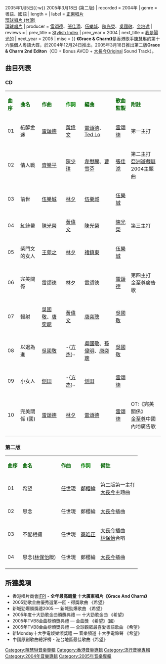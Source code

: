 {{Infobox album <!-- See Wikipedia:WikiProject_Albums -->
| name       = Grace & Charm
| type       = 專輯
| artist     = [[陳慧琳|陳慧琳]]
| cover      = Grace & Charm.jpg
<!-- 未知參數 | background = Black -->
| released   = {{HK}}2004年12月24日{{·w}} {{TW}}2005年1月5日{{·w}} {{HK}}2005年3月18日 (第二版)
| recorded   = 2004年
| genre      = 粵語、國語
| length     = 
| label      = {{flagicon|HK}} [[正東唱片|正東唱片]]<br />{{flagicon|Taiwan}} [[環球唱片_(台灣)|環球唱片 (台灣)]]<br />{{flagicon|SIN}}{{flagicon|MAL}} [[環球唱片|環球唱片]]
| producer   = [[雷頌德|雷頌德]]、[[張佳添|張佳添]]、[[伍樂城|伍樂城]]、[[陳光榮|陳光榮]]、[[吳國敬|吳國敬]]、[[金培達|金培達]]
<!-- 未知參數 | number     = 10 -->
| reviews    = 
| prev_title = [[Stylish_Index|Stylish Index]]
| prev_year  = 2004
| next_title = [[我是陽光的|我是陽光的]]
| next_year  = 2005
| misc       = {{Extra album cover
  | header  = 2nd Edition封面
  | caption = 
  | type    = 錄音室專輯
  | cover   = Grace & Charm 2nd Edition.jpg
  | border  = yes
  | alt     = 
  }}
}}
'''《Grace & Charm》'''是香港歌手[[陳慧琳|陳慧琳]]的第十六張個人粵語大碟，於2004年12月24日推出。2005年3月18日推出第二版'''Grace & Charm 2nd Editon'''（CD + Bonus AVCD + [[大長今|大長今]]Original Sound Track）。

== 曲目列表 ==
=== CD ===
{| class="wikitable"
|-
| <font color=darkgreen>'''曲序'''</font> || <font color=darkgreen>'''曲名'''</font> || <font color=darkgreen>'''作曲'''</font> || <font color=green>'''作詞'''</font> || <font color=darkgreen>'''編曲'''</font> || <font color=darkgreen>'''歌曲監製'''</font> || <font color=darkgreen>'''附註'''</font>
|-
| 01 || 紙醉金迷 || [[雷頌德|雷頌德]] || [[黃偉文|黃偉文]] || [[雷頌德|雷頌德]]、[[Ted_Lo|Ted Lo]] || [[雷頌德|雷頌德]] || 第一主打
|-
| 02 || 情人戰 || [[齊樂平|齊樂平]] || [[陳少琪|陳少琪]] || [[韋懋騰|韋懋騰]]、[[曹雪芬|曹雪芬]] || [[張佳添|張佳添]] || 第二主打<br>[[亞洲遊戲展|亞洲遊戲展]]2004主題曲 
|-
| 03 || 前世 || [[伍樂城|伍樂城]] || [[林夕|林夕]] || [[伍樂城|伍樂城]] || [[伍樂城|伍樂城]] || 
|-
| 04 || 紅絲帶 || [[陳光榮|陳光榮]] || [[黃偉文|黃偉文]] || [[陳光榮|陳光榮]] || [[陳光榮|陳光榮]] || 第三主打
|-
| 05 || 柴門文的女人 || [[王菀之|王菀之]] || [[林夕|林夕]] || [[褚鎮東|褚鎮東]] || [[伍樂城|伍樂城]] || 
|-
| 06 || 完美關係 || [[雷頌德|雷頌德]] || [[林夕|林夕]] || [[雷頌德|雷頌德]] || [[雷頌德|雷頌德]] || 第四主打<br>[[金至尊|金至尊]]廣告歌
|-
| 07 || 輻射 || [[吳國敬|吳國敬]]、[[唐奕聰|唐奕聰]] || [[黃偉文|黃偉文]] || [[唐奕聰|唐奕聰]] || [[吳國敬|吳國敬]] || 
|-
| 08 || 以退為進 || [[吳國敬|吳國敬]] || -{[[方杰_(填詞人)|方杰]]}- || [[吳國敬|吳國敬]]、[[孫偉明|孫偉明]]、[[唐奕聰|唐奕聰]] || [[吳國敬|吳國敬]] || 
|-
| 09 || 小女人 || [[側田|側田]] || -{[[方杰_(填詞人)|方杰]]}- || [[側田|側田]] || [[雷頌德|雷頌德]] || 
|-
| 10 || 完美關係 (國) || [[雷頌德|雷頌德]] || [[林夕|林夕]] || [[雷頌德|雷頌德]] || [[雷頌德|雷頌德]] || OT:《完美關係》<br>[[金至尊|金至尊]]中國內地廣告歌

|}

=== 第二版 ===
{| class="wikitable"
|-
| <font color=darkgreen>'''曲序'''</font> || <font color=darkgreen>'''曲名'''</font> || <font color=darkgreen>'''作曲'''</font> || <font color=green>'''作詞'''</font> || <font color=darkgreen>'''備註'''</font>
|-
| 01 || 希望 || [[任世現|任世現]] || [[鄭櫻綸|鄭櫻綸]] || 第二版第一主打<br>[[大長今|大長今]]主題曲
|-
| 02 || 思念 || 任世現 || 鄭櫻綸 || [[大長今|大長今]]插曲
|-
| 03 || 不配相擁 || 任世現 || [[高皓正|高皓正]] || [[大長今|大長今]]插曲<br>[[林保怡|林保怡]]合唱
|-
| 04 || 思念([[林保怡|林保怡]]版) || 任世現 || 鄭櫻綸 || [[大長今|大長今]]插曲
|-
|}

== 所獲獎項 ==
* 香港唱片商會[[IFPI|IFPI]] - '''全年最高銷量 十大廣東唱片《Grace And Charm》'''
* 2005勁歌金曲優秀選第一回 - 得獎歌曲 《希望》 
* 新城勁爆頒獎禮2005 — 新城勁爆歌曲 《希望》
* 2005年度十大勁歌金曲頒獎典禮 — 十大勁歌金曲 《希望》
* 2005年TVB8金曲榜頒獎典禮 — 金曲獎 《希望》(國)
* 2005年TVB8金曲榜頒獎典禮 — 全球觀眾最喜愛粵語歌曲 《希望》
* 新Monday十大手電娛樂頒獎禮 — 音樂頻道 十大手電鈴聲 《希望》
* 中國原創歌曲總評榜 - 港台地區最佳歌曲《希望》

{{陳慧琳}}

[[Category:陳慧琳音樂專輯|Category:陳慧琳音樂專輯]]
[[Category:香港音樂專輯|Category:香港音樂專輯]]
[[Category:流行音樂專輯|Category:流行音樂專輯]]
[[Category:2004年音樂專輯|Category:2004年音樂專輯]]
[[Category:2005年音樂專輯|Category:2005年音樂專輯]]